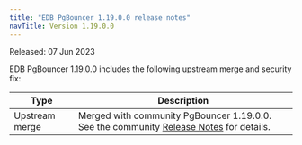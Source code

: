 ```yaml
---
title: "EDB PgBouncer 1.19.0.0 release notes"
navTitle: Version 1.19.0.0
---
```


Released: 07 Jun 2023

EDB PgBouncer 1.19.0.0 includes the following upstream merge and security fix:

| Type         | Description                                                                                                                                                                                                                                                                                                                                                                                                                                                                                                                                 |
| ------------ |-------------------------------------------------------------------------------------------------------------------------------------------------------------------------------------------------------------------------------------------------------------------------------------------------------------------------------------------------------------------------------------------------------------------------------------------------------------------------------------------------------------------------------------------- |
| Upstream merge | Merged with community PgBouncer 1.19.0.0. See the community [Release Notes](https://www.pgbouncer.org/changelog.html#pgbouncer-119x) for details.                                                                                                                                                                                                                                                                                                                                                                                         |
